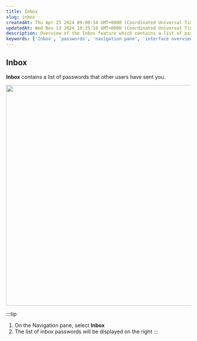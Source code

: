 ```yaml
---
title: Inbox
slug: inbox
createdAt: Thu Apr 25 2024 09:00:34 GMT+0000 (Coordinated Universal Time)
updatedAt: Wed Nov 13 2024 10:35:10 GMT+0000 (Coordinated Universal Time)
description: Overview of the Inbox feature which contains a list of passwords sent by other users.
keywords: ['Inbox', 'passwords', 'navigation pane', 'interface overview']
---
```


## Inbox

**Inbox** contains a list of passwords that other users have sent you.

<div style={{ textAlign: 'center' }}>
  <img
    src="/img/assets/mdD56-05G6VJzl_tIn2-U_134-interface-overview-navigation-column-inbox.png"
    width="600"
    style={{ display: 'block', margin: '0 auto' }}
  />
</div>

:::tip
1. On the Navigation pane, select **Inbox**  
2. The list of inbox passwords will be displayed on the right
:::